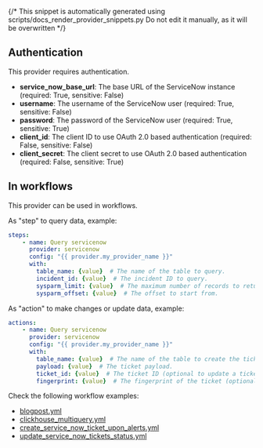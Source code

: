 {/* This snippet is automatically generated using scripts/docs_render_provider_snippets.py 
Do not edit it manually, as it will be overwritten */}

## Authentication
This provider requires authentication.
- **service_now_base_url**: The base URL of the ServiceNow instance (required: True, sensitive: False)
- **username**: The username of the ServiceNow user (required: True, sensitive: False)
- **password**: The password of the ServiceNow user (required: True, sensitive: True)
- **client_id**: The client ID to use OAuth 2.0 based authentication (required: False, sensitive: False)
- **client_secret**: The client secret to use OAuth 2.0 based authentication (required: False, sensitive: True)


## In workflows

This provider can be used in workflows.


As "step" to query data, example:
```yaml
steps:
    - name: Query servicenow
      provider: servicenow
      config: "{{ provider.my_provider_name }}"
      with:
        table_name: {value}  # The name of the table to query.
        incident_id: {value}  # The incident ID to query.
        sysparm_limit: {value}  # The maximum number of records to return.
        sysparm_offset: {value}  # The offset to start from.
```


As "action" to make changes or update data, example:
```yaml
actions:
    - name: Query servicenow
      provider: servicenow
      config: "{{ provider.my_provider_name }}"
      with:
        table_name: {value}  # The name of the table to create the ticket in.
        payload: {value}  # The ticket payload.
        ticket_id: {value}  # The ticket ID (optional to update a ticket).
        fingerprint: {value}  # The fingerprint of the ticket (optional to update a ticket).
```




Check the following workflow examples:
- [blogpost.yml](https://github.com/keephq/keep/blob/main/examples/workflows/blogpost.yml)
- [clickhouse_multiquery.yml](https://github.com/keephq/keep/blob/main/examples/workflows/clickhouse_multiquery.yml)
- [create_service_now_ticket_upon_alerts.yml](https://github.com/keephq/keep/blob/main/examples/workflows/create_service_now_ticket_upon_alerts.yml)
- [update_service_now_tickets_status.yml](https://github.com/keephq/keep/blob/main/examples/workflows/update_service_now_tickets_status.yml)
